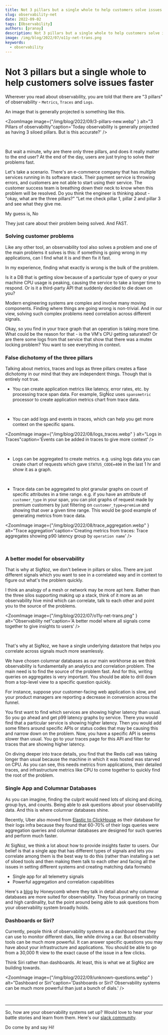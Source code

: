 ```yaml
---
title: Not 3 pillars but a single whole to help customers solve issues faster
slug: observability-net
date: 2022-09-02
tags: [Observability]
authors: [pranay]
description: Not 3 pillars but a single whole to help customers solve issues faster
image: /img/blog/2022/07/o11y-net-trans.png
keywords:
  - observability
---
```


# Not 3 pillars but a single whole to help customers solve issues faster

<head>
  <link rel="canonical" href="https://signoz.io/blog/observability-net/"/>
  <title>Not 3 pillars but a single whole to help customers solve issues faster</title>
</head>

Wherever you read about observability, you are told that there are "3 pillars" of observability - `Metrics`, `Traces` and `Logs`.

An image that is generally projected is something like this.

<ZoomImage
    image={"/img/blog/2022/09/3-pillars-new.webp" } alt="3 Pillars of observabiltiy"caption='Today observability is generally projected as having 3 siloed pillars. But is this accurate?'
/>

<br />




But wait a minute, why are there only three pillars, and does it really matter to the end user? At the end of the day, users are just trying to solve their problems fast.

Let's take a scenario. There's an e-commerce company that has multiple services running in its software stack. Their payment service is throwing errors, and customers are not able to start using their service. The customer success team is breathing down their neck to know when this problem will be resolved. Do you think the engineer is thinking about - "okay, what are the three pillars?"  "Let me check pillar 1, pillar 2 and pillar 3 and see what they give me.

My guess is, No

They just care about their problem being solved. And FAST.

### Solving customer problems

Like any other tool, an observability tool also solves a problem and one of the main problems it solves is this: if something is going wrong in my applications, can I find what it is and then fix it fast.

In my experience, finding what exactly is wrong is the bulk of the problem.

Is it a DB that is getting slow because of a particular type of query or your machine CPU usage is peaking, causing the service to take a longer time to respond. Or is it a third-party API that suddenly decided to die down on you?

Modern engineering systems are complex and involve many moving components. Finding where things are going wrong is non-trivial.
And in our view, solving such complex problems need correlation across different signals.

Okay, so you find in your trace graph that an operation is taking more time. What could be the reason for that - is the VM's CPU getting saturated? Or are there some logs from that service that show that there was a mutex locking problem? You want to see everything in context.

### False dichotomy of the three pillars

Talking about metrics, traces and logs as three pillars creates a flase dichotomy in our mind that they are independent things. Though that is entirely not true.

- You can create application metrics like latency, error rates, etc. by processing trace span data. For example, SigNoz uses `spansmetric` processor to create application metrics chart from trace data.

<br />


- You can add logs and events in traces, which can help you get more context on the specific spans.

<ZoomImage
    image={"/img/blog/2022/08/logs_traces.webp" } alt="Logs in Traces"caption='Events can be added in traces to give more context'
/>

<br />

- Logs can be aggregated to create metrics. e.g. using logs data you can create chart of requests which gave `STATUS_CODE=400` in the last 1 hr and show it as a graph. 

<br />


- Trace data can be aggregated to plot granular graphs on count of specific attributes in a time range. e.g. if you have an attribute of `customer_type` in your span, you can plot graphs of request made by premium customers by just filtering on `customer_type=premium` and showing that over a given time range. This would be good example of generating metrics from trace data.

<ZoomImage
    image={"/img/blog/2022/08/trace_aggregation.webp" } alt="Trace aggregation"caption='Creating metrics from traces: Trace aggregates showing p90 latency group by `operation name`'
/>

<br />


### A better model for observability

That is why at SigNoz, we don't believe in pillars or silos. There are just different signals which you want to see in a correlated way and in context to figure out what's the problem quickly.

I think an analogy of a mesh or network may be more apt here. Rather than the three silos supporting making up a stack, think of it more as an observability hive mind which can correlate, talk to each other and point you to the source of the problems.

<ZoomImage
    image={"/img/blog/2022/07/o11y-net-trans.png" } alt="Observability net"caption='A better model where all signals come together to give insights to users'
/>

<br />

That's why at SigNoz, we have a single underlying datastore that helps you correlate across signals much more seamlessly.

We have chosen columnar databases as our main workhorse as we think observability is fundamentally an analytics and correlation problem. The main need is to find the source of the problem fast. And for this, writing queries on aggregates is very important.
You should be able to drill down from a top-level view to a specific question quickly.

For instance, suppose your customer-facing web application is slow, and your product managers are reporting a decrease in conversion across the funnel.

You first want to find which services are showing higher latency than usual. So you go ahead and get p99 latency graphs by service. There you would find that a particular service is showing higher latency. Then you would add some filters around specific APIs or status codes that may be causing this and narrow down on the problem. Now, you have a specific API is seems slower than usual. You go to your traces page for this API and filter for traces that are showing higher latency.

On diving deeper into trace details, you find that the Redis call was taking longer than usual because the machine in which it was hosted was starved on CPU. As you can see, this needs metrics from applications, their detailed traces, and infrastructure metrics like CPU to come together to quickly find the root of the problem.

### Single App and Columnar Databases

As you can imagine, finding the culprit would need lots of slicing and dicing, group bys, and counts. Being able to ask questions about your observability data. And this is where columnar databases shine.

Recently, Uber also moved from [Elastic to ClickHouse](https://eng.uber.com/logging/) as their database for their logs infra because they found that 60-70% of their logs queries were aggregation queries and columnar databases are designed for such queries and perform much faster.

At SigNoz, we think a lot about how to provide insights faster to users. Our belief is that a single app that has different types of signals and lets you correlate among them is the best way to do this (rather than installing a set of siloed tools and then making them talk to each other and facing all the issues in setting different systems and creating matching data formats)

- Single app for all telemetry signals
- Powerful aggregation and correlation capabilities

Here's a [blog](https://www.honeycomb.io/blog/why-observability-requires-distributed-column-store/) by Honeycomb where they talk in detail about why columnar databases are more suited for observability. They focus primarily on tracing and high cardinality, but the point around being able to ask questions from your observability system broadly holds.

### Dashboards or Siri?

Currently, people think of observability systems as a dashboard that they can use to monitor different dials, like while driving a car. But observability tools can be much more powerful. It can answer specific questions you may have about your infrastructure and applications. You should be able to go from a 30,000 ft view to the exact cause of the issue in a few clicks.

Think Siri rather than dashboards. At least, this is what we at SigNoz are building towards.

<ZoomImage
    image={"/img/blog/2022/09/unknown-questions.webp" } alt="Dashboard or Siri"caption='Dashboards or Siri? Observability systems can be much more powerful than just a bunch of dials.'
/>

<br />

----

So, how are your observability systems set up? Would love to hear your battle stories and learn from them. Here's our [slack community](https://signoz.io/slack). 

Do come by and say Hi! 


